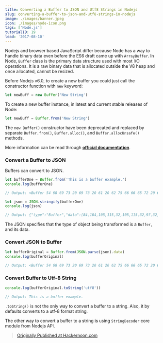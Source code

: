 ```yaml
---
title: Converting a Buffer to JSON and Utf8 Strings in Nodejs
slug: converting-a-buffer-to-json-and-utf8-strings-in-nodejs
image: ./images/banner.jpeg
icon: ./images/node-icon.png
tags: ['Node.js']
tutorialID: 19
lead: '2017-08-10'
---
```


Nodejs and browser based JavaScript differ because Node has a way to handle binary data even before the ES6 draft came up with `ArrayBuffer`. In Node, `Buffer` class is the primary data structure used with most I/O operations. It is a raw binary data that is allocated outside the V8 heap and once allocated, cannot be resized.

Before Nodejs v6.0, to create a new buffer you could just call the constructor function with `new` keyword:

```js
let newBuff = new Buffer('New String')
```

To create a new buffer instance, in latest and current stable releases of Node:

```js
let newBuff = Buffer.from('New String')
```

The `new Buffer()` constructor have been deprecated and replaced by separate `Buffer.from()`, `Buffer.alloc()`, and `Buffer.allocUnsafe()` methods.

More information can be read through [**official documentation**](https://nodejs.org/api/buffer.html).

### Convert a Buffer to JSON

Buffers can convert to JSON.

```js
let bufferOne = Buffer.from('This is a buffer example.')
console.log(bufferOne)

// Output: <Buffer 54 68 69 73 20 69 73 20 61 20 62 75 66 66 65 72 20 65 78 61 6d 70 6c 65 2e>

let json = JSON.stringify(bufferOne)
console.log(json)

// Output: {"type":"Buffer","data":[84,104,105,115,32,105,115,32,97,32,98,117,102,102,101,114,32,101,120,97,109,112,108,101,46]}
```

The JSON specifies that the type of object being transformed is a `Buffer`, and its data.

### Convert JSON to Buffer

```js
let bufferOriginal = Buffer.from(JSON.parse(json).data)
console.log(bufferOriginal)

// Output: <Buffer 54 68 69 73 20 69 73 20 61 20 62 75 66 66 65 72 20 65 78 61 6d 70 6c 65 2e>
```

### Convert Buffer to Utf-8 String

```js
console.log(bufferOriginal.toString('utf8'))

// Output: This is a buffer example.
```

`.toString()` is not the only way to convert a buffer to a string. Also, it by defaults converts to a utf-8 format string.

The other way to convert a buffer to a string is using `StringDecoder` core module from Nodejs API.

> [Originally Published at Hackernoon.com](https://medium.com/hackernoon/https-medium-com-amanhimself-converting-a-buffer-to-json-and-utf8-strings-in-nodejs-2150b1e3de57)

